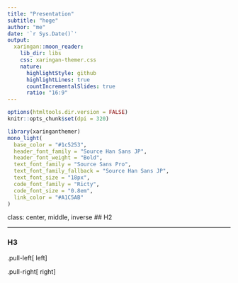 ```yaml
---
title: "Presentation"
subtitle: "hoge"  
author: "me"
date: '`r Sys.Date()`'
output:
  xaringan::moon_reader:
    lib_dir: libs
    css: xaringan-themer.css
    nature:
      highlightStyle: github
      highlightLines: true
      countIncrementalSlides: true
      ratio: "16:9"
---
```


```r
options(htmltools.dir.version = FALSE)
knitr::opts_chunk$set(dpi = 320)
```

```r
library(xaringanthemer)
mono_light(
  base_color = "#1c5253",
  header_font_family = "Source Han Sans JP",
  header_font_weight = "Bold", 
  text_font_family = "Source Sans Pro", 
  text_font_family_fallback = "Source Han Sans JP", 
  text_font_size = "18px", 
  code_font_family = "Ricty",
  code_font_size = "0.8em",
  link_color = "#A1C5AB"
)
```

class: center, middle, inverse
## H2

---
### H3

.pull-left[
left
]

.pull-right[
right
]
